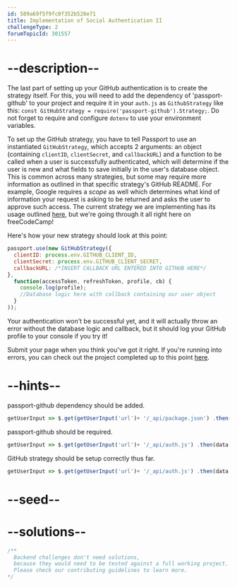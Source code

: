 ```yaml
---
id: 589a69f5f9fc0f352b528e71
title: Implementation of Social Authentication II
challengeType: 2
forumTopicId: 301557
---
```


# --description--

The last part of setting up your GitHub authentication is to create the strategy itself. For this, you will need to add the dependency of 'passport-github' to your project and require it in your `auth.js` as `GithubStrategy` like this: `const GitHubStrategy = require('passport-github').Strategy;`. Do not forget to require and configure `dotenv` to use your environment variables.

To set up the GitHub strategy, you have to tell Passport to use an instantiated `GitHubStrategy`, which accepts 2 arguments: an object (containing `clientID`, `clientSecret`, and `callbackURL`) and a function to be called when a user is successfully authenticated, which will determine if the user is new and what fields to save initially in the user's database object. This is common across many strategies, but some may require more information as outlined in that specific strategy's GitHub README. For example, Google requires a *scope* as well which determines what kind of information your request is asking to be returned and asks the user to approve such access. The current strategy we are implementing has its usage outlined [here](https://github.com/jaredhanson/passport-github/), but we're going through it all right here on freeCodeCamp!

Here's how your new strategy should look at this point:

```js
passport.use(new GitHubStrategy({
  clientID: process.env.GITHUB_CLIENT_ID,
  clientSecret: process.env.GITHUB_CLIENT_SECRET,
  callbackURL: /*INSERT CALLBACK URL ENTERED INTO GITHUB HERE*/
},
  function(accessToken, refreshToken, profile, cb) {
    console.log(profile);
    //Database logic here with callback containing our user object
  }
));
```

Your authentication won't be successful yet, and it will actually throw an error without the database logic and callback, but it should log your GitHub profile to your console if you try it!

Submit your page when you think you've got it right. If you're running into errors, you can check out the project completed up to this point [here](https://gist.github.com/camperbot/ff3a1166684c1b184709ac0bee30dee6).

# --hints--

passport-github dependency should be added.

```js
getUserInput => $.get(getUserInput('url')+ '/_api/package.json') .then(data => { var packJson = JSON.parse(data); assert.property(packJson.dependencies, 'passport-github', 'Your project should list "passport-github" as a dependency'); }, xhr => { throw new Error(xhr.statusText); })
```

passport-github should be required.

```js
getUserInput => $.get(getUserInput('url')+ '/_api/auth.js') .then(data => { assert.match(data, /require.*("|')passport-github("|')/gi, 'You should have required passport-github'); }, xhr => { throw new Error(xhr.statusText); })
```

GitHub strategy should be setup correctly thus far.

```js
getUserInput => $.get(getUserInput('url')+ '/_api/auth.js') .then(data => { assert.match(data, /passport\.use.*new GitHubStrategy/gi, 'Passport should use a new GitHubStrategy'); assert.match(data, /callbackURL:\s*("|').*("|')/gi, 'You should have a callbackURL'); assert.match(data, /process.env.GITHUB_CLIENT_SECRET/g, 'You should use process.env.GITHUB_CLIENT_SECRET'); assert.match(data, /process.env.GITHUB_CLIENT_ID/g, 'You should use process.env.GITHUB_CLIENT_ID'); }, xhr => { throw new Error(xhr.statusText); })
```

# --seed--

# --solutions--

```js
/**
  Backend challenges don't need solutions, 
  because they would need to be tested against a full working project. 
  Please check our contributing guidelines to learn more.
*/
```
